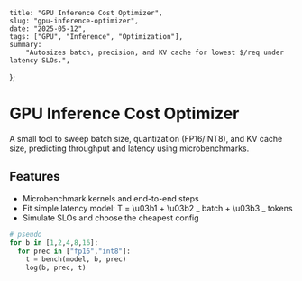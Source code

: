     title: "GPU Inference Cost Optimizer",
    slug: "gpu-inference-optimizer",
    date: "2025-05-12",
    tags: ["GPU", "Inference", "Optimization"],
    summary:
        "Autosizes batch, precision, and KV cache for lowest $/req under latency SLOs.",
};

# GPU Inference Cost Optimizer

A small tool to sweep batch size, quantization (FP16/INT8), and KV cache size, predicting throughput and latency using microbenchmarks.

## Features

-   Microbenchmark kernels and end-to-end steps
-   Fit simple latency model: T = \u03b1 + \u03b2 _ batch + \u03b3 _ tokens
-   Simulate SLOs and choose the cheapest config

```python
# pseudo
for b in [1,2,4,8,16]:
  for prec in ["fp16","int8"]:
    t = bench(model, b, prec)
    log(b, prec, t)
```
